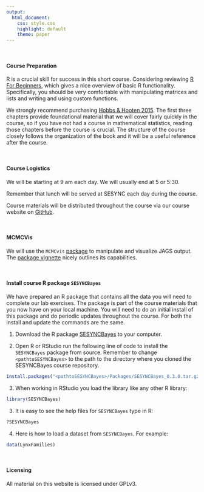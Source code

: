 ```yaml
---
output:
  html_document:
    css: style.css
    highlight: default
    theme: paper
---
```


<br>

#### **Course Preparation**

R is a crucial skill for success in this short course. Considering reviewing [R For Beginners](https://cran.r-project.org/doc/contrib/Paradis-rdebuts_en.pdf), which gives a nice overview of basic R functionality. Specifically, you should be very comfortable with manipulating matrices and lists and writing and using custom functions.

We strongly recommend purchasing [Hobbs & Hooten 2015](https://www.amazon.com/Bayesian-Models-Statistical-Primer-Ecologists/dp/0691159289). The first three chapters provide foundational material that we will cover fairly quickly in the course, so if you have not had a course in mathematical statistics, reading those chapters before the course is crucial. The structure of the course closely follows the organization of the book and it will be a useful reference after the course.

<br>

#### **Course Logistics**

We will be starting at 9 am each day. We will usually end at 5 or 5:30.  

Remember that lunch will be served at SESYNC each day during the course.

Course materials will be distributed throughout the course via our course website on [GitHub](https://cchecastaldo.github.io/BayesianShortCourse/Syllabus.html).

<br>

#### **MCMCVis**

We will use the `MCMCvis` [package](https://cran.r-project.org/web/packages/MCMCvis/index.html) to manipulate and visualize JAGS output. The [package vignette](https://cran.r-project.org/web/packages/MCMCvis/vignettes/MCMCvis.html) nicely outlines its capabilities. 

<br>

#### **Install course R package `SESYNCBayes`**

We have prepared an R package that contains all the data you will need to complete our lab exercises.  The package is part of the course materials that you now have on your local machine. You will need to do an initial install of this package and do periodic updates throughout the course. For both the install and update the commands are the same.

1. Download the R package [SESYNCBayes](content/package/SESYNCBayes_0.3.0.tar.gz) to your computer.

2. Open R or RStudio run the following line of code to install the `SESYNCBayes` package from source. Remember to change `<pathtoSESYNCBayes>` to the path to the directory where you cloned the SESYNCBayes course repository.

``` r
install.packages("<pathtoSESYNCBayes>/Packages/SESYNCBayes_0.3.0.tar.gz", repos = NULL, type = "source")
```

3. When working in RStudio you load the library like any other R library:

``` r
library(SESYNCBayes)
```
    
3.  It is easy to see the help files for `SESYNCBayes` type in R:

``` r
?SESYNCBayes
```
    
4.  Here is how to load a dataset from `SESYNCBayes`. For example:

``` r
data(LynxFamilies)
```

<br>

#### **Licensing**

All material on this website is licensed under GPLv3.

